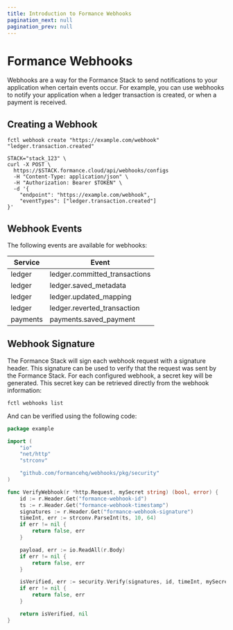 ```yaml
---
title: Introduction to Formance Webhooks
pagination_next: null
pagination_prev: null
---
```


# Formance Webhooks

Webhooks are a way for the Formance Stack to send notifications to your application when certain events occur. For example, you can use webhooks to notify your application when a ledger transaction is created, or when a payment is received.

## Creating a Webhook

<StackCmd>

```shell
fctl webhook create "https://example.com/webhook" "ledger.transaction.created"
```

```shell
STACK="stack_123" \
curl -X POST \
  https://$STACK.formance.cloud/api/webhooks/configs
  -H "Content-Type: application/json" \
  -H "Authorization: Bearer $TOKEN" \
  -d '{
    "endpoint": "https://example.com/webhook",
    "eventTypes": ["ledger.transaction.created"]
}'
```

</StackCmd>

## Webhook Events

The following events are available for webhooks:

| Service   | Event                                 |
|-----------|----------------------------------------|
| ledger    | ledger.committed_transactions          |
| ledger    | ledger.saved_metadata                 |
| ledger    | ledger.updated_mapping                |
| ledger    | ledger.reverted_transaction           |
| payments  | payments.saved_payment                |

## Webhook Signature

The Formance Stack will sign each webhook request with a signature header. This signature can be used to verify that the request was sent by the Formance Stack. For each configured webhook, a secret key will be generated. This secret key can be retrieved directly from the webhook information:

```shell
fctl webhooks list
```

And can be verified using the following code:

```go
package example

import (
	"io"
	"net/http"
	"strconv"

	"github.com/formancehq/webhooks/pkg/security"
)

func VerifyWebhook(r *http.Request, mySecret string) (bool, error) {
	id := r.Header.Get("formance-webhook-id")
	ts := r.Header.Get("formance-webhook-timestamp")
	signatures := r.Header.Get("formance-webhook-signature")
	timeInt, err := strconv.ParseInt(ts, 10, 64)
	if err != nil {
		return false, err
	}

	payload, err := io.ReadAll(r.Body)
	if err != nil {
		return false, err
	}

	isVerified, err := security.Verify(signatures, id, timeInt, mySecret, payload)
	if err != nil {
		return false, err
	}

	return isVerified, nil
}

```